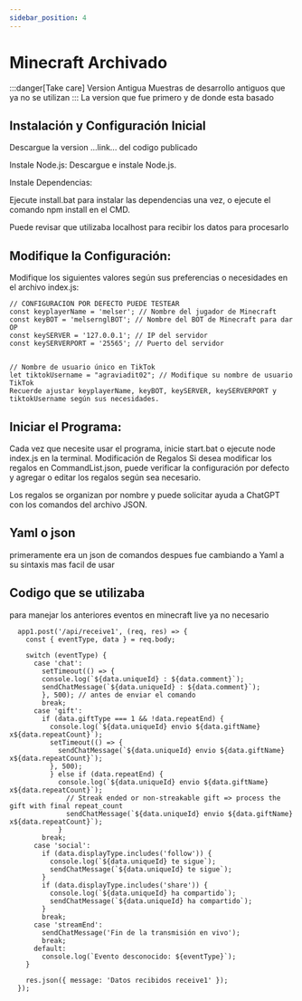 ```yaml
---
sidebar_position: 4
---
```

# Minecraft Archivado
:::danger[Take care]
Version Antigua Muestras de desarrollo antiguos que ya no se utilizan
:::
La version que fue primero y de donde esta basado
## Instalación y Configuración Inicial
Descargue la version ...link... del codigo publicado

Instale Node.js: Descargue e instale Node.js.

Instale Dependencias:

Ejecute install.bat para instalar las dependencias una vez, o ejecute el comando npm install en el CMD.

Puede revisar que utilizaba localhost para recibir los datos para procesarlo

## Modifique la Configuración:

Modifique los siguientes valores según sus preferencias o necesidades en el archivo index.js:
```
// CONFIGURACION POR DEFECTO PUEDE TESTEAR
const keyplayerName = 'melser'; // Nombre del jugador de Minecraft
const keyBOT = 'melsernglBOT'; // Nombre del BOT de Minecraft para dar OP
const keySERVER = '127.0.0.1'; // IP del servidor
const keySERVERPORT = '25565'; // Puerto del servidor


// Nombre de usuario único en TikTok
let tiktokUsername = "agraviadit02"; // Modifique su nombre de usuario TikTok
Recuerde ajustar keyplayerName, keyBOT, keySERVER, keySERVERPORT y tiktokUsername según sus necesidades.
```

## Iniciar el Programa:
Cada vez que necesite usar el programa, inicie start.bat o ejecute node index.js en la terminal.
Modificación de Regalos
Si desea modificar los regalos en CommandList.json, puede verificar la configuración por defecto y agregar o editar los regalos según sea necesario.

Los regalos se organizan por nombre y puede solicitar ayuda a ChatGPT con los comandos del archivo JSON.


## Yaml o json
primeramente era un json de comandos despues fue cambiando a Yaml a su sintaxis mas facil de usar 

## Codigo que se utilizaba
para manejar los anteriores eventos en minecraft live ya no necesario
```
  app1.post('/api/receive1', (req, res) => {
    const { eventType, data } = req.body;
  
    switch (eventType) {
      case 'chat':
        setTimeout(() => {
        console.log(`${data.uniqueId} : ${data.comment}`);
        sendChatMessage(`${data.uniqueId} : ${data.comment}`);
        }, 500); // antes de enviar el comando
        break;
      case 'gift':
        if (data.giftType === 1 && !data.repeatEnd) {
          console.log(`${data.uniqueId} envio ${data.giftName} x${data.repeatCount}`);
          setTimeout(() => {
            sendChatMessage(`${data.uniqueId} envio ${data.giftName} x${data.repeatCount}`);
          }, 500);
          } else if (data.repeatEnd) {
            console.log(`${data.uniqueId} envio ${data.giftName} x${data.repeatCount}`);
              // Streak ended or non-streakable gift => process the gift with final repeat_count
              sendChatMessage(`${data.uniqueId} envio ${data.giftName} x${data.repeatCount}`);
            }
        break;
      case 'social':
        if (data.displayType.includes('follow')) {
          console.log(`${data.uniqueId} te sigue`);
          sendChatMessage(`${data.uniqueId} te sigue`);
        }
        if (data.displayType.includes('share')) {
          console.log(`${data.uniqueId} ha compartido`);
          sendChatMessage(`${data.uniqueId} ha compartido`);
        }
        break;
      case 'streamEnd':
        sendChatMessage('Fin de la transmisión en vivo');
        break;
      default:
        console.log(`Evento desconocido: ${eventType}`);
    }
  
    res.json({ message: 'Datos recibidos receive1' });
  });
```